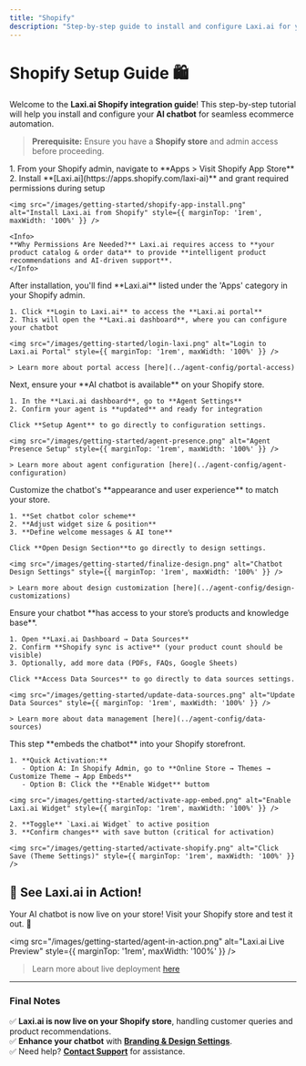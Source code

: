 ```yaml
---
title: "Shopify"
description: "Step-by-step guide to install and configure Laxi.ai for your Shopify store."
---
```


# Shopify Setup Guide 🛍️

Welcome to the **Laxi.ai Shopify integration guide**! This step-by-step tutorial will help you install and configure your **AI chatbot** for seamless ecommerce automation.

> **Prerequisite:** Ensure you have a **Shopify store** and admin access before proceeding.

<Steps>
  <Step title="Install Laxi.ai from Shopify App Store">
    1. From your Shopify admin, navigate to **Apps > Visit Shopify App Store**  
    2. Install **[Laxi.ai](https://apps.shopify.com/laxi-ai)** and grant required permissions during setup  

    <img src="/images/getting-started/shopify-app-install.png" alt="Install Laxi.ai from Shopify" style={{ marginTop: '1rem', maxWidth: '100%' }} />

    <Info>
    **Why Permissions Are Needed?** Laxi.ai requires access to **your product catalog & order data** to provide **intelligent product recommendations and AI-driven support**.
    </Info>
  </Step>

  <Step title="Login to Laxi.ai">
    After installation, you'll find **Laxi.ai** listed under the 'Apps' category in your Shopify admin.

    1. Click **Login to Laxi.ai** to access the **Laxi.ai portal**  
    2. This will open the **Laxi.ai dashboard**, where you can configure your chatbot  

    <img src="/images/getting-started/login-laxi.png" alt="Login to Laxi.ai Portal" style={{ marginTop: '1rem', maxWidth: '100%' }} />

    > Learn more about portal access [here](../agent-config/portal-access)
  </Step>

  <Step title="Agent Presence">
    Next, ensure your **AI chatbot is available** on your Shopify store.

    1. In the **Laxi.ai dashboard**, go to **Agent Settings**  
    2. Confirm your agent is **updated** and ready for integration  

    Click **Setup Agent** to go directly to configuration settings.

    <img src="/images/getting-started/agent-presence.png" alt="Agent Presence Setup" style={{ marginTop: '1rem', maxWidth: '100%' }} />

    > Learn more about agent configuration [here](../agent-config/agent-configuration)
  </Step>

  <Step title="Finalize Your Design">
    Customize the chatbot's **appearance and user experience** to match your store.

    1. **Set chatbot color scheme**  
    2. **Adjust widget size & position**  
    3. **Define welcome messages & AI tone**  

    Click **Open Design Section**to go directly to design settings.

    <img src="/images/getting-started/finalize-design.png" alt="Chatbot Design Settings" style={{ marginTop: '1rem', maxWidth: '100%' }} />

    > Learn more about design customization [here](../agent-config/design-customizations)
  </Step>

  <Step title="Update Data Sources">
    Ensure your chatbot **has access to your store’s products and knowledge base**.

    1. Open **Laxi.ai Dashboard → Data Sources**  
    2. Confirm **Shopify sync is active** (your product count should be visible)  
    3. Optionally, add more data (PDFs, FAQs, Google Sheets)  

    Click **Access Data Sources** to go directly to data sources settings.

    <img src="/images/getting-started/update-data-sources.png" alt="Update Data Sources" style={{ marginTop: '1rem', maxWidth: '100%' }} />

    > Learn more about data management [here](../agent-config/data-sources)
  </Step>

  <Step title="Activate Laxi.ai Widget">
    This step **embeds the chatbot** into your Shopify storefront.

    1. **Quick Activation:**  
       - Option A: In Shopify Admin, go to **Online Store → Themes → Customize Theme → App Embeds**  
       - Option B: Click the **Enable Widget** buttom

    <img src="/images/getting-started/activate-app-embed.png" alt="Enable Laxi.ai Widget" style={{ marginTop: '1rem', maxWidth: '100%' }} />

    2. **Toggle** `Laxi.ai Widget` to active position  
    3. **Confirm changes** with save button (critical for activation)

    <img src="/images/getting-started/activate-shopify.png" alt="Click Save (Theme Settings)" style={{ marginTop: '1rem', maxWidth: '100%' }} />
  </Step>
</Steps>

## 🎉 See Laxi.ai in Action!  
Your AI chatbot is now live on your store! Visit your Shopify store and test it out. 🚀  

<img src="/images/getting-started/agent-in-action.png" alt="Laxi.ai Live Preview" style={{ marginTop: '1rem', maxWidth: '100%' }} />

> Learn more about live deployment [here](../agent-config/live-deployment)

---

### **Final Notes**  
✅ **Laxi.ai is now live on your Shopify store**, handling customer queries and product recommendations.  
✅ **Enhance your chatbot** with **[Branding & Design Settings](../agent-config/design-customizations)**.  
✅ Need help? **[Contact Support](mailto:support@laxi.ai)** for assistance.  
